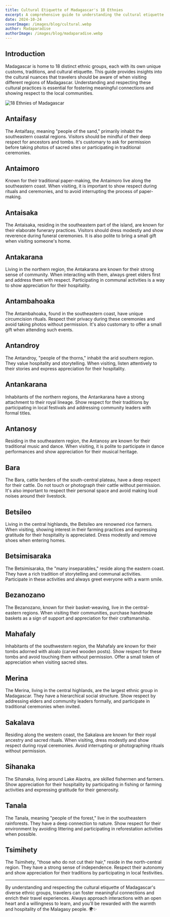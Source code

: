 ```yaml
---
title: Cultural Etiquette of Madagascar's 18 Ethnies
excerpt: A comprehensive guide to understanding the cultural etiquette of Madagascar's diverse ethnic groups.
date: 2024-10-24
coverImage: /images/blog/cultural.webp
author: Madaparadise
authorImage: /images/blog/madaparadise.webp
---
```


## Introduction

Madagascar is home to 18 distinct ethnic groups, each with its own unique customs, traditions, and cultural etiquette. This guide provides insights into the cultural nuances that travelers should be aware of when visiting different regions of Madagascar. Understanding and respecting these cultural practices is essential for fostering meaningful connections and showing respect to the local communities.

![18 Ethnies of Madagascar](/images/blog/ethnical.webp)


## Antaifasy

The Antaifasy, meaning "people of the sand," primarily inhabit the southeastern coastal regions. Visitors should be mindful of their deep respect for ancestors and tombs. It's customary to ask for permission before taking photos of sacred sites or participating in traditional ceremonies.

## Antaimoro

Known for their traditional paper-making, the Antaimoro live along the southeastern coast. When visiting, it is important to show respect during rituals and ceremonies, and to avoid interrupting the process of paper-making.

## Antaisaka

The Antaisaka, residing in the southeastern part of the island, are known for their elaborate funerary practices. Visitors should dress modestly and show reverence during funeral ceremonies. It is also polite to bring a small gift when visiting someone's home.

## Antakarana

Living in the northern region, the Antakarana are known for their strong sense of community. When interacting with them, always greet elders first and address them with respect. Participating in communal activities is a way to show appreciation for their hospitality.

## Antambahoaka

The Antambahoaka, found in the southeastern coast, have unique circumcision rituals. Respect their privacy during these ceremonies and avoid taking photos without permission. It's also customary to offer a small gift when attending such events.

## Antandroy

The Antandroy, "people of the thorns," inhabit the arid southern region. They value hospitality and storytelling. When visiting, listen attentively to their stories and express appreciation for their hospitality.

## Antankarana

Inhabitants of the northern regions, the Antankarana have a strong attachment to their royal lineage. Show respect for their traditions by participating in local festivals and addressing community leaders with formal titles.

## Antanosy

Residing in the southeastern region, the Antanosy are known for their traditional music and dance. When visiting, it is polite to participate in dance performances and show appreciation for their musical heritage.

## Bara

The Bara, cattle herders of the south-central plateau, have a deep respect for their cattle. Do not touch or photograph their cattle without permission. It's also important to respect their personal space and avoid making loud noises around their livestock.

## Betsileo

Living in the central highlands, the Betsileo are renowned rice farmers. When visiting, showing interest in their farming practices and expressing gratitude for their hospitality is appreciated. Dress modestly and remove shoes when entering homes.

## Betsimisaraka

The Betsimisaraka, the "many inseparables," reside along the eastern coast. They have a rich tradition of storytelling and communal activities. Participate in these activities and always greet everyone with a warm smile.

## Bezanozano

The Bezanozano, known for their basket-weaving, live in the central-eastern regions. When visiting their communities, purchase handmade baskets as a sign of support and appreciation for their craftsmanship.

## Mahafaly

Inhabitants of the southwestern region, the Mahafaly are known for their tombs adorned with aloalo (carved wooden posts). Show respect for these tombs and avoid touching them without permission. Offer a small token of appreciation when visiting sacred sites.

## Merina

The Merina, living in the central highlands, are the largest ethnic group in Madagascar. They have a hierarchical social structure. Show respect by addressing elders and community leaders formally, and participate in traditional ceremonies when invited.

## Sakalava

Residing along the western coast, the Sakalava are known for their royal ancestry and sacred rituals. When visiting, dress modestly and show respect during royal ceremonies. Avoid interrupting or photographing rituals without permission.

## Sihanaka

The Sihanaka, living around Lake Alaotra, are skilled fishermen and farmers. Show appreciation for their hospitality by participating in fishing or farming activities and expressing gratitude for their generosity.

## Tanala

The Tanala, meaning "people of the forest," live in the southeastern rainforests. They have a deep connection to nature. Show respect for their environment by avoiding littering and participating in reforestation activities when possible.

## Tsimihety

The Tsimihety, "those who do not cut their hair," reside in the north-central region. They have a strong sense of independence. Respect their autonomy and show appreciation for their traditions by participating in local festivities.

---

By understanding and respecting the cultural etiquette of Madagascar's diverse ethnic groups, travelers can foster meaningful connections and enrich their travel experiences. Always approach interactions with an open heart and a willingness to learn, and you'll be rewarded with the warmth and hospitality of the Malagasy people. 🌍✨
